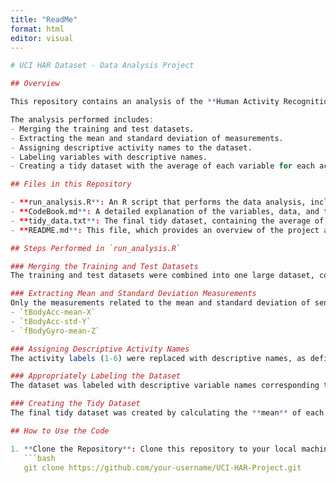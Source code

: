 ---
title: "ReadMe"
format: html
editor: visual
---

```{r}
# UCI HAR Dataset - Data Analysis Project

## Overview

This repository contains an analysis of the **Human Activity Recognition Using Smartphones** dataset from the **UCI Machine Learning Repository**. The goal of this project is to demonstrate the ability to clean, process, and analyze a dataset with R, while adhering to the principles of tidy data. The dataset consists of data collected from the accelerometers of the **Samsung Galaxy S smartphone** and contains measurements of various physical activities performed by subjects.

The analysis performed includes:
- Merging the training and test datasets.
- Extracting the mean and standard deviation of measurements.
- Assigning descriptive activity names to the dataset.
- Labeling variables with descriptive names.
- Creating a tidy dataset with the average of each variable for each activity and each subject.

## Files in this Repository

- **run_analysis.R**: An R script that performs the data analysis, including merging datasets, extracting relevant variables, renaming activities, labeling the dataset, and creating the tidy dataset.
- **CodeBook.md**: A detailed explanation of the variables, data, and transformations applied during the analysis.
- **tidy_data.txt**: The final tidy dataset, containing the average of each variable for each activity and each subject.
- **README.md**: This file, which provides an overview of the project and how to use the code.

## Steps Performed in `run_analysis.R`

### Merging the Training and Test Datasets
The training and test datasets were combined into one large dataset, consisting of both measurements and activity labels.

### Extracting Mean and Standard Deviation Measurements
Only the measurements related to the mean and standard deviation of sensor data were extracted, focusing on relevant features such as:
- `tBodyAcc-mean-X`
- `tBodyAcc-std-Y`
- `fBodyGyro-mean-Z`

### Assigning Descriptive Activity Names
The activity labels (1-6) were replaced with descriptive names, as defined in the **activity_labels.txt** file.

### Appropriately Labeling the Dataset
The dataset was labeled with descriptive variable names corresponding to the measurements, such as `tBodyAcc-mean-X` for mean values and `fBodyGyro-std-Z` for standard deviation values.

### Creating the Tidy Dataset
The final tidy dataset was created by calculating the **mean** of each variable for each **subject** and **activity** combination, resulting in a dataset with 180 rows and 68 columns. This dataset was saved as **tidy_data.txt**.

## How to Use the Code

1. **Clone the Repository**: Clone this repository to your local machine using Git:
   ```bash
   git clone https://github.com/your-username/UCI-HAR-Project.git
```
